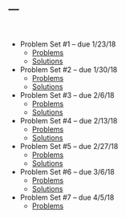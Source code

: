 ---
---

<br>

* Problem Set #1 -- due 1/23/18
    + [Problems](hw1.pdf)
    + [Solutions](hw1soln.pdf)
* Problem Set #2 -- due 1/30/18
    + [Problems](hw2.pdf)
    + [Solutions](hw2soln.pdf)
* Problem Set #3 -- due 2/6/18
    + [Problems](hw3.pdf)
    + [Solutions](hw3soln.pdf)
* Problem Set #4 -- due 2/13/18
    + [Problems](hw4.pdf)
    + [Solutions](hw4soln.pdf)
* Problem Set #5 -- due 2/27/18
    + [Problems](hw5.pdf)
    + [Solutions](hw5soln.pdf)
* Problem Set #6 -- due 3/6/18
    + [Problems](hw6.pdf)
    + [Solutions](hw6soln.pdf)
* Problem Set #7 -- due 4/5/18
    + [Problems](hw7.pdf)

